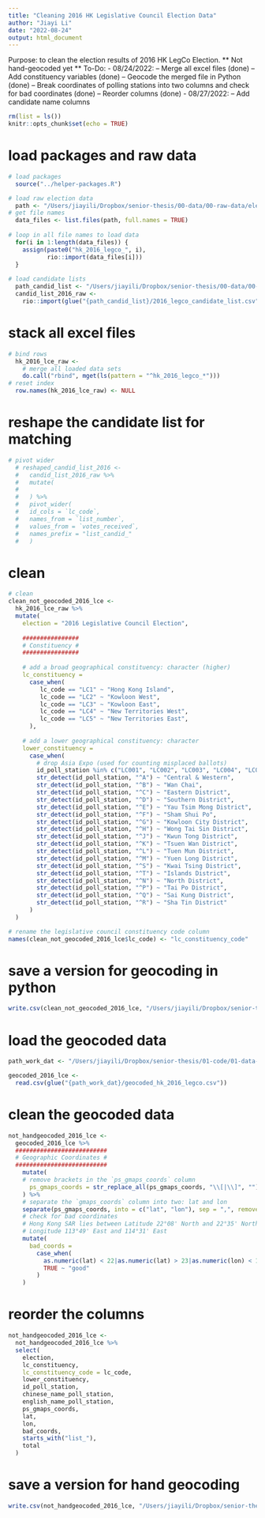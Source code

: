 ```yaml
---
title: "Cleaning 2016 HK Legislative Council Election Data"
author: "Jiayi Li"
date: "2022-08-24"
output: html_document
---
```

Purpose: to clean the election results of 2016 HK LegCo Election.
** Not hand-geocoded yet **
To-Do:
- 08/24/2022:
  -- Merge all excel files (done)
  -- Add constituency variables (done)
  -- Geocode the merged file in Python (done)
  -- Break coordinates of polling stations into two columns and check for bad coordinates (done)
  -- Reorder columns (done)
- 08/27/2022:
  -- Add candidate name columns 
  
```r
rm(list = ls())
knitr::opts_chunk$set(echo = TRUE)
```

# load packages and raw data

```r
# load packages
  source("../helper-packages.R")

# load raw election data
  path <- "/Users/jiayili/Dropbox/senior-thesis/00-data/00-raw-data/election-data/2016_legislative_council_election/individual_stations"
# get file names
  data_files <- list.files(path, full.names = TRUE)
  
# loop in all file names to load data
  for(i in 1:length(data_files)) {                              
    assign(paste0("hk_2016_legco_", i),                                  
           rio::import(data_files[i]))
  }
  
# load candidate lists
  path_candid_list <- "/Users/jiayili/Dropbox/senior-thesis/00-data/00-raw-data/election-data/2016_legislative_council_election"
  candid_list_2016_raw <-
    rio::import(glue("{path_candid_list}/2016_legco_candidate_list.csv"))
```

# stack all excel files

```r
# bind rows 
  hk_2016_lce_raw <-
    # merge all loaded data sets
    do.call("rbind", mget(ls(pattern = "^hk_2016_legco_*")))
# reset index
  row.names(hk_2016_lce_raw) <- NULL
```

# reshape the candidate list for matching

```r
# pivot wider
  # reshaped_candid_list_2016 <-
  #   candid_list_2016_raw %>%
  #   mutate(
  #     
  #   ) %>%
  #   pivot_wider(
  #   id_cols = `lc_code`,
  #   names_from = `list_number`,
  #   values_from = `votes_received`,
  #   names_prefix = "list_candid_"
  #   )
```


# clean

```r
# clean
clean_not_geocoded_2016_lce <-
  hk_2016_lce_raw %>%
  mutate(
    election = "2016 Legislative Council Election", 
    
    ################
    # Constituency #
    ################
    
    # add a broad geographical constituency: character (higher)
    lc_constituency = 
      case_when(
         lc_code == "LC1" ~ "Hong Kong Island",
         lc_code == "LC2" ~ "Kowloon West", 
         lc_code == "LC3" ~ "Kowloon East", 
         lc_code == "LC4" ~ "New Territories West", 
         lc_code == "LC5" ~ "New Territories East", 
      ),
    
    # add a lower geographical constituency: character
    lower_constituency = 
      case_when(
        # drop Asia Expo (used for counting misplaced ballots)
        id_poll_station %in% c("LC001", "LC002", "LC003", "LC004", "LC005") ~ NA_character_,
        str_detect(id_poll_station, "^A") ~ "Central & Western",
        str_detect(id_poll_station, "^B") ~ "Wan Chai",
        str_detect(id_poll_station, "^C") ~ "Eastern District",
        str_detect(id_poll_station, "^D") ~ "Southern District",
        str_detect(id_poll_station, "^E") ~ "Yau Tsim Mong District",
        str_detect(id_poll_station, "^F") ~ "Sham Shui Po",
        str_detect(id_poll_station, "^G") ~ "Kowloon City District",
        str_detect(id_poll_station, "^H") ~ "Wong Tai Sin District",
        str_detect(id_poll_station, "^J") ~ "Kwun Tong District",
        str_detect(id_poll_station, "^K") ~ "Tsuen Wan District",
        str_detect(id_poll_station, "^L") ~ "Tuen Mun District",
        str_detect(id_poll_station, "^M") ~ "Yuen Long District",
        str_detect(id_poll_station, "^S") ~ "Kwai Tsing District",
        str_detect(id_poll_station, "^T") ~ "Islands District",
        str_detect(id_poll_station, "^N") ~ "North District",
        str_detect(id_poll_station, "^P") ~ "Tai Po District",
        str_detect(id_poll_station, "^Q") ~ "Sai Kung District",
        str_detect(id_poll_station, "^R") ~ "Sha Tin District"
      )
  )

# rename the legislative council constituency code column
names(clean_not_geocoded_2016_lce$lc_code) <- "lc_constituency_code"
```

# save a version for geocoding in python

```r
write.csv(clean_not_geocoded_2016_lce, "/Users/jiayili/Dropbox/senior-thesis/01-code/01-data-cleaning/election-data/clean_not_geocoded_2016_lce.csv")
```

# load the geocoded data

```r
path_work_dat <- "/Users/jiayili/Dropbox/senior-thesis/01-code/01-data-cleaning/election-data"

geocoded_2016_lce <-
  read.csv(glue("{path_work_dat}/geocoded_hk_2016_legco.csv"))
```

# clean the geocoded data

```r
not_handgeocoded_2016_lce <-
  geocoded_2016_lce %>%
  ##########################
  # Geographic Coordinates #
  ##########################
    mutate(
    # remove brackets in the `ps_gmaps_coords` column
      ps_gmaps_coords = str_replace_all(ps_gmaps_coords, "\\[|\\]", "")
    ) %>%
    # separate the `gmaps_coords` column into two: lat and lon
    separate(ps_gmaps_coords, into = c("lat", "lon"), sep = ",", remove = FALSE) %>%
    # check for bad coordinates
    # Hong Kong SAR lies between Latitude 22°08' North and 22°35' North, 
    # Longitude 113°49' East and 114°31' East
    mutate(
      bad_coords =
        case_when(
          as.numeric(lat) < 22|as.numeric(lat) > 23|as.numeric(lon) < 113|as.numeric(lon) > 115 ~ "bad",
          TRUE ~ "good"
        )
    )
```

# reorder the columns

```r
not_handgeocoded_2016_lce <-
  not_handgeocoded_2016_lce %>%
  select(
    election,
    lc_constituency,
    lc_constituency_code = lc_code,
    lower_constituency,
    id_poll_station,
    chinese_name_poll_station,
    english_name_poll_station,
    ps_gmaps_coords,
    lat,
    lon,
    bad_coords,
    starts_with("list_"),
    total
  )
```

# save a version for hand geocoding

```r
write.csv(not_handgeocoded_2016_lce, "/Users/jiayili/Dropbox/senior-thesis/01-code/01-data-cleaning/election-data/not_handgeocoded_2016_lce.csv")
```

